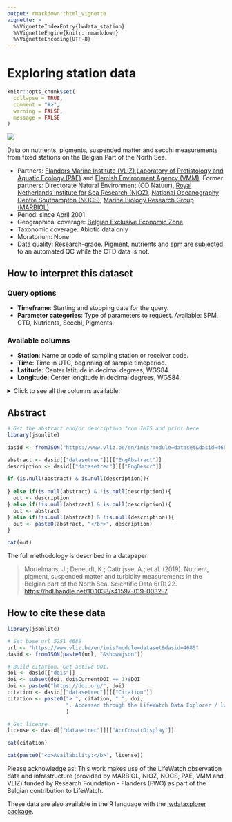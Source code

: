 ```yaml
---
output: rmarkdown::html_vignette
vignette: >
  %\VignetteIndexEntry{lwdata_station}
  %\VignetteEngine{knitr::rmarkdown}
  %\VignetteEncoding{UTF-8}
---
```

<h1>Exploring station data</h1>

```r
knitr::opts_chunk$set(
  collapse = TRUE,
  comment = "#>",
  warning = FALSE,
  message = FALSE
)
```

<!-- Insert image -->
<img src='41597_2019_32_Fig1_HTML.png' class='rightimg'/>

<!--- Describe datatype in one or two sentences. -->
Data on nutrients, pigments, suspended matter and secchi measurements from fixed stations on the Belgian Part of the North Sea.

- Partners: [Flanders Marine Institute (VLIZ)](https://www.vliz.be/en/imis?module=institute&insid=36),[Laboratory of Protistology and Aquatic Ecology (PAE)](https://www.vliz.be/en/imis?module=institute&insid=732) and [Flemish Environment Agency (VMM)](https://www.vliz.be/en/imis?module=institute&insid=2204). Former partners: Directorate Natural Environment (OD Natuur), [Royal Netherlands Institute for Sea Research (NIOZ)](https://www.vliz.be/en/imis?module=institute&insid=397), [National Oceanography Centre Southampton (NOCS)](https://www.vliz.be/en/imis?module=institute&insid=2045), [Marine Biology Research Group (MARBIOL)](https://www.vliz.be/en/imis?module=institute&insid=13)
- Period: since April 2001
- Geographical coverage: [Belgian Exclusive Economic Zone](https://www.marineregions.org/gazetteer.php?p=details&id=3293)
- Taxonomic coverage: Abiotic data only
- Moratorium: None
- Data quality: Research-grade. Pigment, nutrients and spm are subjected to an automated QC while the CTD data is not.

## How to interpret this dataset
 
### Query options
* **Timeframe**: Starting and stopping date for the query.
* **Parameter categories**: Type of parameters to request. Available: SPM, CTD, Nutrients, Secchi, Pigments.
 
### Available columns
* **Station**: Name or code of sampling station or receiver code.
* **Time**: Time in UTC, beginning of sample timeperiod.
* **Latitude**: Center latitude in decimal degrees, WGS84.
* **Longitude**: Center longitude in decimal degrees, WGS84.

<details>
  <summary>Click to see all the columns available: </summary>
	<ul>
		<li><strong>X19But_Fucoxanthin(µg/L)</strong>:  Concentration of 19'-butanoyloxyfucoxanthin per unit volume of the water body [particulate >GF/F phase] by filtration, acetone extraction and high performance liquid chromatography (HPLC); [BUTAHPP1](https://vocab.nerc.ac.uk/collection/P01/current/BUTAHPP1/).</li>
		<li><strong>X19Hex_Fucoxanthin(µg/L)</strong>: Concentration of 19'-hexanoyloxyfucoxanthin {CAS 60147-85-5} per unit volume of the water body [particulate >GF/F phase] by filtration, acetone extraction and high performance liquid chromatography (HPLC); [HEXOHPP1](https://vocab.nerc.ac.uk/collection/P01/current/HEXOHPP1/).</li>
		<li><strong>Alloxanthin(µg/L)</strong>: Concentration of alloxanthin {CAS 28380-31-6} per unit volume of the water body [particulate >GF/F phase] by filtration, acetone extraction and high performance liquid chromatography (HPLC); [ALLOHPP1](https://vocab.nerc.ac.uk/collection/P01/current/ALLOHPP1/).</li>
		<li><strong>Ammonium_NH4(µmol.N_NH4/L)</strong>: Concentration of ammonium {NH4+ CAS 14798-03-9} per unit volume of the water body by filtration and colorimetric autoanalysis; [AMONAAD5](https://vocab.nerc.ac.uk/collection/P01/current/AMONAAD5/). </li>
		<li><strong>Antheraxanthin(µg/L)</strong>: Concentration of antheraxanthin {CAS 640-03-9} per unit volume of the water body [particulate >GF/F phase] by filtration, acetone extraction and high performance liquid chromatography (HPLC); [ANTHHPP1](https://vocab.nerc.ac.uk/collection/P01/current/ANTHHPP1/).</li>
		<li><strong>Anthoxanthin(µg/L)</strong>: Concentration of anthoxanthins {flavones+flavonols} per unit volume of the water body [particulate >GF/F phase] by filtration, acetone extraction and high performance liquid chromatography (HPLC); [ATHXHPP1](https://vocab.nerc.ac.uk/collection/P01/current/ATHXHPP1/).</li>
		<li><strong>Astaxanthine(µg/L)</strong>: Concentration of astaxanthin {CAS 472-61-7} per unit volume of the water body [particulate >GF/F phase] by filtration, acetone extraction and high performance liquid chromatography (HPLC); [ASTAXHP1](https://vocab.nerc.ac.uk/collection/P01/current/ASTAXHP1/).</li>
		<li><strong>Beta_Carotene(µg/L)</strong>: Concentration of beta, beta-carotene {beta-carotene CAS 7235-40-7} per unit volume of the water body [particulate >GF/F phase] by filtration, acetone extraction and high performance liquid chromatography (HPLC); [BBCAHPP1](https://vocab.nerc.ac.uk/collection/P01/current/BBCAHPP1/).</li>
		<li><strong>Chlorophyll_a(µg/L)</strong>: Concentration of chlorophyll-a {chl-a CAS 479-61-8} per unit volume of the water body [particulate >GF/F phase] by filtration, acetone extraction and high performance liquid chromatography (HPLC); [CPHLHPP1](https://vocab.nerc.ac.uk/collection/P01/current/CPHLHPP1/).</li>
		<li><strong>Chlorophyll_b(µg/L)</strong>: Concentration of chlorophyll-b {chl-b CAS 519-62-0} per unit volume of the water body [particulate >GF/F phase] by filtration, acetone extraction and high performance liquid chromatography (HPLC); [CHLBHPP1](https://vocab.nerc.ac.uk/collection/P01/current/CHLBHPP1/).</li>
		<li><strong>Chlorophyll_c2c1(µg/L)</strong>: Concentration of chlorophyll-c2 {chl-c2} per unit volume of the water body [particulate >GF/F phase] by filtration, acetone extraction and high performance liquid chromatography (HPLC); [CLC2HPP1](https://vocab.nerc.ac.uk/collection/P01/current/CLC2HPP1/).</li>
		<li><strong>Chlorophyll_c2(µg/L)</strong>: Concentration of chlorophyll-c1+c2 per unit volume of the water body [particulate >GF/F phase] by filtration, acetone extraction and high performance liquid chromatography (HPLC); [C1C2HPP1](https://vocab.nerc.ac.uk/collection/P01/current/C1C2HPP1/).</li>
		<li><strong>Chlorophyll_c3(µg/L)</strong>: Concentration of chlorophyll-c3 {chl-c3} per unit volume of the water body [particulate >GF/F phase] by filtration, acetone extraction and high performance liquid chromatography (HPLC); [CLC3HPP1](https://vocab.nerc.ac.uk/collection/P01/current/CLC3HPP1/).</li>
		<li><strong>Chlorophyllide_a(µg/L)</strong>: Concentration of chlorophyllide-a {CAS 14897-06-4} per unit volume of the water body [particulate >GF/F phase] by filtration, acetone extraction and high performance liquid chromatography (HPLC); [CIDAHPP1](https://vocab.nerc.ac.uk/collection/P01/current/CIDAHPP1/).</li>
		<li><strong>Conductivity(µS/cm)</strong>: Electrical conductivity standard deviation of the water body by CTD, expressed in degrees µS/cm.</li>
		<li><strong>CPAR</strong>: Corrected Photosynthetic Active Radiation of the water body.</li>
		<li><strong>Density(kg/m3)</strong>: The density of the water body, expressed in kg/m³.</li>
		<li><strong>Diadinoxanthin(µg/L)</strong>: Concentration of diadinoxanthin {CAS 18457-54-0} per unit volume of the water body [particulate >GF/F phase] by filtration, acetone extraction and high performance liquid chromatography (HPLC); [DIADHPP1](https://vocab.nerc.ac.uk/collection/P01/current/DIADHPP1/).</li>
		<li><strong>Diatoxanthin(µg/L)</strong>: Concentration of diatoxanthin {CAS 31063-73-7} per unit volume of the water body [particulate >GF/F phase] by filtration, acetone extraction and high performance liquid chromatography (HPLC); [DIATHPP1](https://vocab.nerc.ac.uk/collection/P01/current/DIATHPP1/).</li>
		<li><strong>Echinenone(µg/L)</strong>: Concentration of echinenone {CAS 432-68-8} per unit volume of the water body [particulate >GF/F phase] by filtration, acetone extraction and high performance liquid chromatography (HPLC); [ECHNHPP1](https://vocab.nerc.ac.uk/collection/P01/current/ECHNHPP1/).</li>
		<li><strong>Fluorescence(mg/m³)</strong>: Fluorescence of the water body, expressed in mg/m³.</li>
		<li><strong>Fucoxanthin(µg/L)</strong>: Concentration of fucoxanthin {CAS 3351-86-8} per unit volume of the water body [particulate >GF/F phase] by filtration, acetone extraction and high performance liquid chromatography (HPLC); [FUCXHPP1](https://vocab.nerc.ac.uk/collection/P01/current/FUCXHPP1/).</li>
		<li><strong>Lutein(µg/L)</strong>: Concentration of lutein {CAS 127-40-2} per unit volume of the water body [particulate >GF/F phase] by filtration, acetone extraction and high performance liquid chromatography (HPLC); [LUTNHPP1](https://vocab.nerc.ac.uk/collection/P01/current/LUTNHPP1/).</li>
		<li><strong>Neoxanthin(µg/L)</strong>: Concentration of neoxanthin {CAS 30743-41-0} per unit volume of the water body [particulate >GF/F phase] by filtration, acetone extraction and high performance liquid chromatography (HPLC); [NEOXHPP1](https://vocab.nerc.ac.uk/collection/P01/current/NEOXHPP1/).</li>
		<li><strong>Nitrate_Nitrite(µmolN_NO3-NO2/L)</strong>: Concentration of nitrates+ nitrites in the water body, expressed in µmol N_NO3-NO2/L; [NTRZAAD5](https://vocab.nerc.ac.uk/collection/P01/current/NTRZAAD5/).</li>
		<li><strong>Nitrate_NO3(µmolN_NO3/L)</strong>: Concentration of nitrate in the water body, expressed in µmol N_NO3/L; [ODSDM2UM](https://vocab.nerc.ac.uk/collection/P01/current/ODSDM2UM/).</li>
		<li><strong>Nitrite_NO2(µmolN_NO2/L)</strong>: Concentration of nitrites in the water body, expressed in µmol N_NO2/L; [NTRIAAD5](https://vocab.nerc.ac.uk/collection/P01/current/NTRIAAD5/).</li>
		<li><strong>OBS(NTU)</strong>: Optical backscatter as turbidity of the water body, expressed in Nephelometric Turbidity Units.</li>
		<li><strong>PAR</strong>: Photosynthetic Active Radiation.</li>
		<li><strong>Peridinin(µg/L)</strong>: Concentration of peridinin {CAS 33281-81-1} per unit volume of the water body [particulate >GF/F phase] by filtration, acetone extraction and high performance liquid chromatography (HPLC); [PERIHPP1](https://vocab.nerc.ac.uk/collection/P01/current/PERIHPP1/).</li>
		<li><strong>Ph</strong>: Acidity of the water body.</li>
		<li><strong>Pheophorbide_a(µg/L)</strong>: Concentration of phaeophorbide-a {pheophorbide-a CAS 15664-29-6} per unit volume of the water body [particulate >GF/F phase] by filtration, acetone extraction and high performance liquid chromatography (HPLC); [PBAXHPP1](https://vocab.nerc.ac.uk/collection/P01/current/PBAXHPP1/).</li>
		<li><strong>Pheophytin_a(µg/L)</strong>: Concentration of phaeophytin-a {pheophytin-a CAS 603-17-8} per unit volume of the water body [particulate >GF/F phase] by filtration, acetone extraction and high performance liquid chromatography (HPLC); [PTAXHPP1](https://vocab.nerc.ac.uk/collection/P01/current/PTAXHPP1/).</li>
		<li><strong>Pheophytin_b(µg/L)</strong>: Concentration of phaeophytin-b {pheophytin-b CAS 3147-18-0} per unit volume of the water body [particulate >GF/F phase] by filtration, acetone extraction and high performance liquid chromatography (HPLC); [PTBXHPP1](https://vocab.nerc.ac.uk/collection/P01/current/PTBXHPP1/).</li>
		<li><strong>Phosphate_PO4(µmolP_PO4/L)</strong>: Concentration of phosphate in the water body, expressed in µmol P_P04/L; [PHOSAAD5](https://vocab.nerc.ac.uk/collection/P01/current/PHOSAAD5/).</li>
		<li><strong>Prasinoxanthin(µg/L)</strong>: Concentration of prasinoxanthin {CAS 94705-97-2} per unit volume of the water body [particulate >GF/F phase] by filtration, acetone extraction and high performance liquid chromatography (HPLC); [PRSXHPP1](https://vocab.nerc.ac.uk/collection/P01/current/PRSXHPP1/).</li>
		<li><strong>Pressure(db)</strong>: Pressure of the water body, expressed in decibel.</li>
		<li><strong>Salinity(PSU)</strong>: Salinity of the water body, expressed in Practical Salinity Units.</li>
		<li><strong>Secchi_Depth(cm)</strong>: Visibility in the water body by Secchi disk, expressed cm.</li>
		<li><strong>Silicate_SiO4(µmolSi_SiO4/L)</strong>: Concentration of silicate in the water body, expressed in µmol Si_SiO4/L; [SLCAAAD5](https://vocab.nerc.ac.uk/collection/P01/current/SLCAAAD5/).</li>
		<li><strong>SoundVelocity(m/s)</strong>: The velocity of sound through the water body, expressed in m/s.</li>
		<li><strong>SPAR</strong>: Surface photosynthetically Active Radiation.</li>
		<li><strong>SPM(mg/l)</strong>: Concentration of Suspended Particulate Matter in the water body, expressed in mg/L.</li>
		<li><strong>Temperature(degC)</strong>: Temperature of the water body, expressed in degrees Celcius.</li>
		<li><strong>Violaxanthin(µg/L)</strong>: Concentration of violaxanthin {CAS 126-29-4} per unit volume of the water body [particulate >GF/F phase] by filtration, acetone extraction and high performance liquid chromatography (HPLC); [VILXHPP1](https://vocab.nerc.ac.uk/collection/P01/current/VILXHPP1/).</li>
		<li><strong>Zeaxanthin(µg/L)</strong>: Concentration of zeaxanthin {CAS 144-68-3} per unit volume of the water body [particulate >GF/F phase] by filtration, acetone extraction and high performance liquid chromatography (HPLC); [ZEOXHPP1](https://vocab.nerc.ac.uk/collection/P01/current/ZEOXHPP1/).</li>
	</ul>
</details>

## Abstract

```r
# Get the abstract and/or description from IMIS and print here
library(jsonlite)

dasid <- fromJSON("https://www.vliz.be/en/imis?module=dataset&dasid=4686&show=json")

abstract <- dasid[["datasetrec"]][["EngAbstract"]]
description <- dasid[["datasetrec"]][["EngDescr"]]

if (is.null(abstract) & is.null(description)){
  
} else if(is.null(abstract) & !is.null(description)){
  out <- description
} else if(!is.null(abstract) & is.null(description)){
  out <- abstract
} else if(!is.null(abstract) & !is.null(description)){
  out <- paste0(abstract, "</br>", description)
}

cat(out)
```

The full methodology is described in a datapaper: 

> Mortelmans, J.; Deneudt, K.; Cattrijsse, A.; et al. (2019). Nutrient, pigment, suspended matter and turbidity measurements in the Belgian part of the North Sea. Scientific Data 6(1): 22. [https://hdl.handle.net/10.1038/s41597-019-0032-7](https://hdl.handle.net/10.1038/s41597-019-0032-7)

## How to cite these data

```r
library(jsonlite)

# Set base url 5251 4688
url <- "https://www.vliz.be/en/imis?module=dataset&dasid=4685"
dasid <- fromJSON(paste0(url, "&show=json"))

# Build citation. Get active DOI.
doi <- dasid[["dois"]]
doi <- subset(doi, doi$CurrentDOI == 1)$DOI
doi <- paste0("https://doi.org/", doi)
citation <- dasid[["datasetrec"]][["Citation"]]
citation <- paste0("> ", citation, " ", doi, 
                   ". Accessed through the LifeWatch Data Explorer / lwdataexplorer R package."
                   )

# Get license
license <- dasid[["datasetrec"]][["AccConstrDisplay"]]
```

```r
cat(citation)
```

```r
cat(paste0("<b>Availability:</b>", license))
```

Please acknowledge as: This work makes use of the LifeWatch observation data and infrastructure (provided by MARBIOL, NIOZ, NOCS, PAE, VMM and VLIZ) funded by Research Foundation - Flanders (FWO) as part of the Belgian contribution to LifeWatch.

These data are also available in the R language with the [lwdataxplorer package](https://lifewatch.github.io/lwdataexplorer/).

